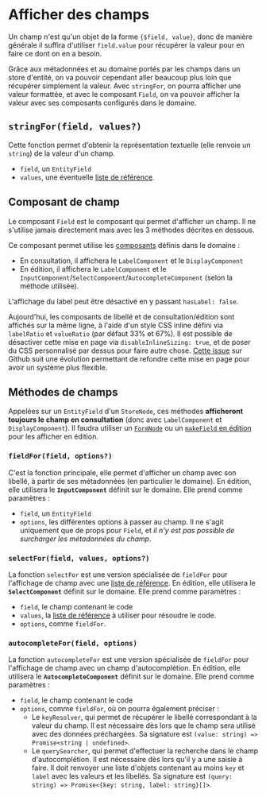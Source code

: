 
<Meta title="Modèle métier/Afficher des champs" />

# Afficher des champs

Un champ n'est qu'un objet de la forme `{$field, value}`, donc de manière générale il suffira d'utiliser `field.value` pour récupérer la valeur pour en faire
ce dont on en a besoin.

Grâce aux métadonnées et au domaine portés par les champs dans un store d'entité, on va pouvoir cependant aller beaucoup plus loin que récupérer
simplement la valeur. Avec `stringFor`, on pourra afficher une valeur formattée, et avec le composant `Field`, on va pouvoir afficher la valeur avec ses
composants configurés dans le domaine.

## `stringFor(field, values?)`

Cette fonction permet d'obtenir la représentation textuelle (elle renvoie un `string`) de la valeur d'un champ.

-   `field`, un `EntityField`
-   `values`, une éventuelle [liste de référence](/docs/les-bases-store-de-référence--docs#referencelist).

## Composant de champ

Le composant `Field` est le composant qui permet d'afficher un champ. Il ne s'utilise jamais directement mais avec les 3 méthodes décrites en dessous.

Ce composant permet utilise les [composants](/docs/modèle-métier-domaines--docs#composants) définis dans le domaine :

-   En consultation, il affichera le `LabelComponent` et le `DisplayComponent`
-   En édition, il affichera le `LabelComponent` et le `InputComponent`/`SelectComponent`/`AutocompleteComponent` (selon la méthode utilisée).

L'affichage du label peut être désactivé en y passant `hasLabel: false`.

Aujourd'hui, les composants de libellé et de consultation/édition sont affichés sur la même ligne, à l'aide d'un style CSS inline défini via `labelRatio` et
`valueRatio` (par défaut 33% et 67%). Il est possible de désactiver cette mise en page via `disableInlineSizing: true`, et de poser du CSS
personnalisé par dessus pour faire autre chose. [Cette issue](https://github.com/klee-contrib/focus4/issues/194) sur Github suit une évolution permettant de refondre cette mise en page pour avoir un système plus flexible.

## Méthodes de champs

Appelées sur un `EntityField` d'un `StoreNode`, ces méthodes **afficheront toujours le champ en consultation** (donc avec `LabelComponent` et
`DisplayComponent`). Il faudra utiliser un [`FormNode`](/docs/modèle-métier-stores-de-formulaire--docs) ou un [`makeField` en édition](/docs/modèle-métier-makefield--docs#makefieldname-builder) pour les afficher en édition.

### `fieldFor(field, options?)`

C'est la fonction principale, elle permet d'afficher un champ avec son libellé, à partir de ses métadonnées (en particulier le domaine). En édition, elle utilisera le
**`InputComponent`** définit sur le domaine. Elle prend comme paramètres :

-   `field`, un `EntityField`
-   `options`, les différentes options à passer au champ. Il ne s'agit uniquement que de props pour `Field`, et _il n'y est pas possible de surcharger les
    métadonnées du champ_.

### `selectFor(field, values, options?)`

La fonction `selectFor` est une version spécialisée de `fieldFor` pour l'affichage de champ avec une [liste de référence](/docs/les-bases-store-de-référence--docs#referencelist). En édition, elle utilisera le
**`SelectComponent`** définit sur le domaine. Elle prend comme paramètres :

-   `field`, le champ contenant le code
-   `values`, la [liste de référence](/docs/les-bases-store-de-référence--docs#referencelist) à utiliser pour résoudre le code.
-   `options`, comme `fieldFor`.

### `autocompleteFor(field, options)`

La fonction `autocompleteFor` est une version spécialisée de `fieldFor` pour l'affichage de champ avec un champ d'autocomplétion. En édition, elle utilisera le
**`AutocompleteComponent`** définit sur le domaine. Elle prend comme paramètres :

-   `field`, le champ contenant le code
-   `options`, comme `fieldFor`, où on pourra également préciser :
    -   Le `keyResolver`, qui permet de récupérer le libellé correspondant à la valeur du champ. Il est nécessaire dès lors que le champ sera utilisé avec des
        données préchargées. Sa signature est `(value: string) => Promise<string | undefined>`.
    -   Le `querySearcher`, qui permet d'effectuer la recherche dans le champ d'autocomplétion. Il est nécessaire dès lors qu'il y a une saisie à faire. Il doit
        renvoyer une liste d'objets contenant au moins `key` et `label` avec les valeurs et les libellés. Sa signature est
        `(query: string) => Promise<{key: string, label: string}[]>`.
